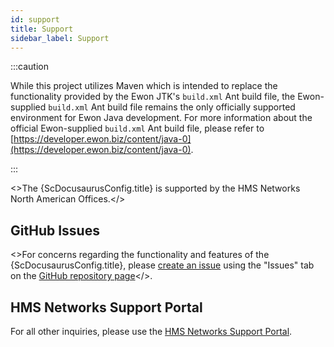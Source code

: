 ```yaml
---
id: support
title: Support
sidebar_label: Support
---
```



:::caution

While this project utilizes Maven which is intended to replace the functionality provided by the
Ewon JTK's `build.xml` Ant build file, the Ewon-supplied `build.xml` Ant build file remains the only
officially supported environment for Ewon Java development. For more information about the official
Ewon-supplied `build.xml` Ant build file, please refer
to [https://developer.ewon.biz/content/java-0](https://developer.ewon.biz/content/java-0).

:::

<>The {ScDocusaurusConfig.title} is supported by the HMS Networks North American
Offices.</><br/>

## GitHub Issues

<>For concerns regarding the functionality and features of the {ScDocusaurusConfig.title},
please <a href={ScDocusaurusConfig.repoNewIssueUrl}>create an issue</a> using the "Issues" tab on
the <a href={ScDocusaurusConfig.repoUrl}>GitHub repository page</a></>.<br/>

## HMS Networks Support Portal

For all other inquiries, please use the
[HMS Networks Support Portal](https://support.hms-networks.com/hc/en-us).